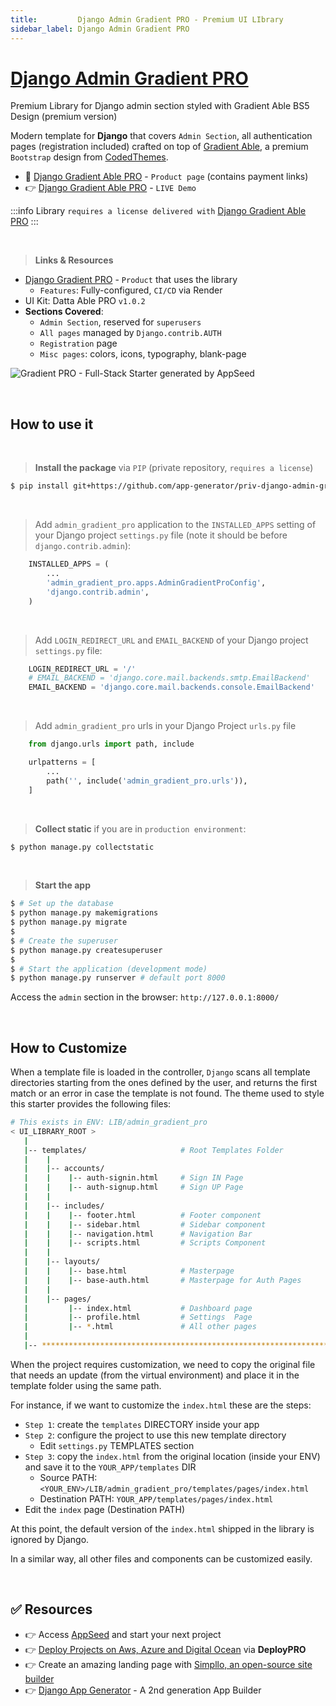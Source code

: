 ```yaml
---
title:         Django Admin Gradient PRO - Premium UI LIbrary
sidebar_label: Django Admin Gradient PRO
---
```


# [Django Admin Gradient PRO](https://appseed.us/product/gradient-able-pro/django/)

<SubHeading>Premium Library for Django admin section styled with Gradient Able BS5 Design (premium version)</SubHeading>

Modern template for **Django** that covers `Admin Section`, all authentication pages (registration included) crafted on top of [Gradient Able](https://appseed.us/product/gradient-able-pro/django/), 
a premium `Bootstrap` design from [CodedThemes](https://codedthemes.com/?ref=appseed).

- 🛒 [Django Gradient Able PRO](https://appseed.us/product/gradient-able-pro/django/) - `Product page` (contains payment links)
- 👉 [Django Gradient Able PRO](https://django-gradient-pro.appseed-srv1.com/) - `LIVE Demo`

:::info Library `requires a license delivered with` [Django Gradient Able PRO](https://appseed.us/product/gradient-able-pro/django/)
:::

<br />

> **Links & Resources**

- [Django Gradient PRO](/products/django-dashboards/gradient-able-pro/) - `Product` that uses the library
  - `Features`: Fully-configured, `CI/CD` via Render
- UI Kit: Datta Able PRO `v1.0.2` 
- **Sections Covered**: 
  - `Admin Section`, reserved for `superusers`
  - `All pages` managed by `Django.contrib.AUTH`
  - `Registration` page
  - `Misc pages`: colors, icons, typography, blank-page 
  
![Gradient PRO - Full-Stack Starter generated by AppSeed](https://user-images.githubusercontent.com/51070104/216759901-7b3a6c50-b224-4ae2-922c-3cb4648a5802.png)

<br />

## How to use it

<br />

> **Install the package** via `PIP` (private repository, `requires a license`)

```bash
$ pip install git+https://github.com/app-generator/priv-django-admin-gradient-pro.git
```

<br />

> Add `admin_gradient_pro` application to the `INSTALLED_APPS` setting of your Django project `settings.py` file (note it should be before `django.contrib.admin`):

```python
    INSTALLED_APPS = (
        ...
        'admin_gradient_pro.apps.AdminGradientProConfig',
        'django.contrib.admin',
    )
```

<br />

> Add `LOGIN_REDIRECT_URL` and `EMAIL_BACKEND` of your Django project `settings.py` file:

```python
    LOGIN_REDIRECT_URL = '/'
    # EMAIL_BACKEND = 'django.core.mail.backends.smtp.EmailBackend'
    EMAIL_BACKEND = 'django.core.mail.backends.console.EmailBackend'
```

<br />

> Add `admin_gradient_pro` urls in your Django Project `urls.py` file

```python
    from django.urls import path, include

    urlpatterns = [
        ...
        path('', include('admin_gradient_pro.urls')),
    ]
```

<br />

> **Collect static** if you are in `production environment`:

```bash
$ python manage.py collectstatic
```

<br />

> **Start the app**

```bash
$ # Set up the database
$ python manage.py makemigrations
$ python manage.py migrate
$
$ # Create the superuser
$ python manage.py createsuperuser
$
$ # Start the application (development mode)
$ python manage.py runserver # default port 8000
```

Access the `admin` section in the browser: `http://127.0.0.1:8000/`

<br />

## How to Customize 

When a template file is loaded in the controller, `Django` scans all template directories starting from the ones defined by the user, and returns the first match or an error in case the template is not found. 
The  theme used to style this starter provides the following files: 

```bash
# This exists in ENV: LIB/admin_gradient_pro
< UI_LIBRARY_ROOT >                      
   |
   |-- templates/                     # Root Templates Folder 
   |    |          
   |    |-- accounts/       
   |    |    |-- auth-signin.html     # Sign IN Page
   |    |    |-- auth-signup.html     # Sign UP Page
   |    |
   |    |-- includes/       
   |    |    |-- footer.html          # Footer component
   |    |    |-- sidebar.html         # Sidebar component
   |    |    |-- navigation.html      # Navigation Bar
   |    |    |-- scripts.html         # Scripts Component
   |    |
   |    |-- layouts/       
   |    |    |-- base.html            # Masterpage
   |    |    |-- base-auth.html       # Masterpage for Auth Pages
   |    |
   |    |-- pages/       
   |         |-- index.html           # Dashboard page
   |         |-- profile.html         # Settings  Page
   |         |-- *.html               # All other pages
   |    
   |-- ************************************************************************
```

When the project requires customization, we need to copy the original file that needs an update (from the virtual environment) and place it in the template folder using the same path. 

For instance, if we want to customize the `index.html` these are the steps:

- `Step 1`: create the `templates` DIRECTORY inside your app 
- `Step 2`: configure the project to use this new template directory
  - Edit `settings.py` TEMPLATES section 
- `Step 3`: copy the `index.html` from the original location (inside your ENV) and save it to the `YOUR_APP/templates` DIR
  - Source PATH: `<YOUR_ENV>/LIB/admin_gradient_pro/templates/pages/index.html`
  - Destination PATH: `YOUR_APP/templates/pages/index.html`
- Edit the `index` page (Destination PATH)    

At this point, the default version of the `index.html` shipped in the library is ignored by Django.

In a similar way, all other files and components can be customized easily.

<br />

## ✅ Resources 

- 👉 Access [AppSeed](https://appseed.us/) and start your next project
- 👉 [Deploy Projects on Aws, Azure and Digital Ocean](https://www.docs.deploypro.dev/) via **DeployPRO**
- 👉 Create an amazing landing page with [Simpllo, an open-source site builder](https://www.simpllo.com/)
- 👉 [Django App Generator](https://app-generator.dev/django/) - A 2nd generation App Builder

